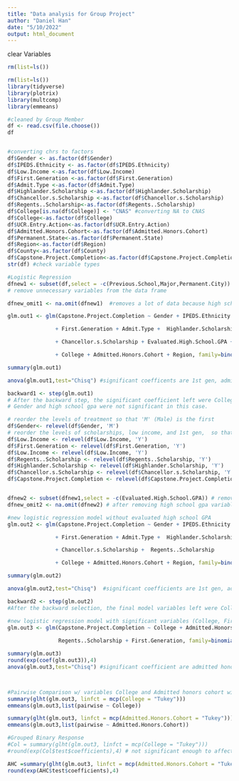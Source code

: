---
title: "Data analysis for Group Project"
author: "Daniel Han"
date: "5/10/2022"
output: html_document
---

clear Variables
```{r}
rm(list=ls())
```


```{r}
rm(list=ls())
library(tidyverse)
library(plotrix)
library(multcomp)
library(emmeans)
```

```{r}
#cleaned by Group Member
df <- read.csv(file.choose())
df



```
```{r}
#converting chrs to factors
df$Gender <- as.factor(df$Gender)
df$IPEDS.Ethnicity <- as.factor(df$IPEDS.Ethnicity)
df$Low.Income <-as.factor(df$Low.Income)
df$First.Generation <-as.factor(df$First.Generation)
df$Admit.Type <-as.factor(df$Admit.Type)
df$Highlander.Scholarship <-as.factor(df$Highlander.Scholarship)
df$Chancellor.s.Scholarship <-as.factor(df$Chancellor.s.Scholarship)
df$Regents..Scholarship<-as.factor(df$Regents..Scholarship)
df$College[is.na(df$College)] <- "CNAS" #converting NA to CNAS
df$College<-as.factor(df$College)
df$UCR.Entry.Action<-as.factor(df$UCR.Entry.Action)
df$Admitted.Honors.Cohort<-as.factor(df$Admitted.Honors.Cohort)
df$Permanent.State<-as.factor(df$Permanent.State)
df$Region<-as.factor(df$Region)
df$County<-as.factor(df$County)
df$Capstone.Project.Completion<-as.factor(df$Capstone.Project.Completion)
str(df) #check variable types
```

```{r}
#Logistic Regression
dfnew1 <- subset(df,select = -c(Previous.School,Major,Permanent.City)) 
# remove unnecessary variables from the data frame

dfnew_omit1 <- na.omit(dfnew1)  #removes a lot of data because high school GPA and Gender has a lot of NA values.

glm.out1 <- glm(Capstone.Project.Completion ~ Gender + IPEDS.Ethnicity + Low.Income

               + First.Generation + Admit.Type +  Highlander.Scholarship

               + Chancellor.s.Scholarship + Evaluated.High.School.GPA + Regents..Scholarship

               + College + Admitted.Honors.Cohort + Region, family=binomial(logit), data=dfnew_omit1)

summary(glm.out1)

anova(glm.out1,test="Chisq") #significant coefficents are 1st gen, admitted honors cohort, Chancellor.s.Scholarship, Regents..Scholarship

backward1 <- step(glm.out1)  
# After the backward step, the significant coefficient left were College, First.gen, and admitted honors cohort, Chancellor.s.Scholarship, Regents..Scholarship
# Gender and high school gpa were not significant in this case.

# reorder the levels of treatment so that 'M' (Male) is the first 
df$Gender<- relevel(df$Gender, 'M') 
# reorder the levels of scholarships, low income, and 1st gen,  so that 'Y' (Yes) is the first
df$Low.Income <- relevel(df$Low.Income, 'Y')
df$First.Generation <- relevel(df$First.Generation, 'Y')
df$Low.Income <- relevel(df$Low.Income, 'Y')
df$Regents..Scholarship <- relevel(df$Regents..Scholarship, 'Y')
df$Highlander.Scholarship <- relevel(df$Highlander.Scholarship, 'Y')
df$Chancellor.s.Scholarship <- relevel(df$Chancellor.s.Scholarship, 'Y')
df$Capstone.Project.Completion <- relevel(df$Capstone.Project.Completion, 'Yes')


dfnew2 <- subset(dfnew1,select = -c(Evaluated.High.School.GPA)) # remove high school GPA variable 
dfnew_omit2 <- na.omit(dfnew2) # after removing high school gpa variable, omitting NAs removes a lot less data now

#new logistic regression model without evaluated high school GPA
glm.out2 <- glm(Capstone.Project.Completion ~ Gender + IPEDS.Ethnicity + Low.Income

               + First.Generation + Admit.Type +  Highlander.Scholarship

               + Chancellor.s.Scholarship +  Regents..Scholarship

               + College + Admitted.Honors.Cohort + Region, family=binomial(logit), data=dfnew_omit2)

summary(glm.out2)

anova(glm.out2,test="Chisq")  #significant coefficients are 1st gen, admitted honors cohort, Chancellor.s.Scholarship, Regents..Scholarship

backward2 <- step(glm.out2)
#After the backward selection, the final model variables left were College, First.gen, and admitted honors cohort., Chancellor.s.Scholarship, Regents..Scholarship

#new logistic regression model with significant variables (College, First.gen, and admitted honors cohort)
glm.out3 <- glm(Capstone.Project.Completion ~ College + Admitted.Honors.Cohort  + Chancellor.s.Scholarship +  
                
                Regents..Scholarship + First.Generation, family=binomial(logit), data=dfnew_omit2)

summary(glm.out3)
round(exp(coef(glm.out3)),4)
anova(glm.out3,test="Chisq") #significant coefficient are admitted honors cohort and 1st gen, Chancellor.s.Scholarship, Regents..Scholarship



#Pairwise Comparison w/ variables College and Admitted honors cohort with tukey  and emeans.
summary(glht(glm.out3, linfct = mcp(College = "Tukey")))
emmeans(glm.out3,list(pairwise ~ College))

summary(glht(glm.out3, linfct = mcp(Admitted.Honors.Cohort = "Tukey")))
emmeans(glm.out3,list(pairwise ~ Admitted.Honors.Cohort))

#Grouped Binary Response
#Col = summary(glht(glm.out3, linfct = mcp(College = "Tukey")))
#round(exp(Col$test$coefficients),4) # not significant enough to affect Capstone Project completion 

AHC =summary(glht(glm.out3, linfct = mcp(Admitted.Honors.Cohort = "Tukey")))
round(exp(AHC$test$coefficients),4)

```
